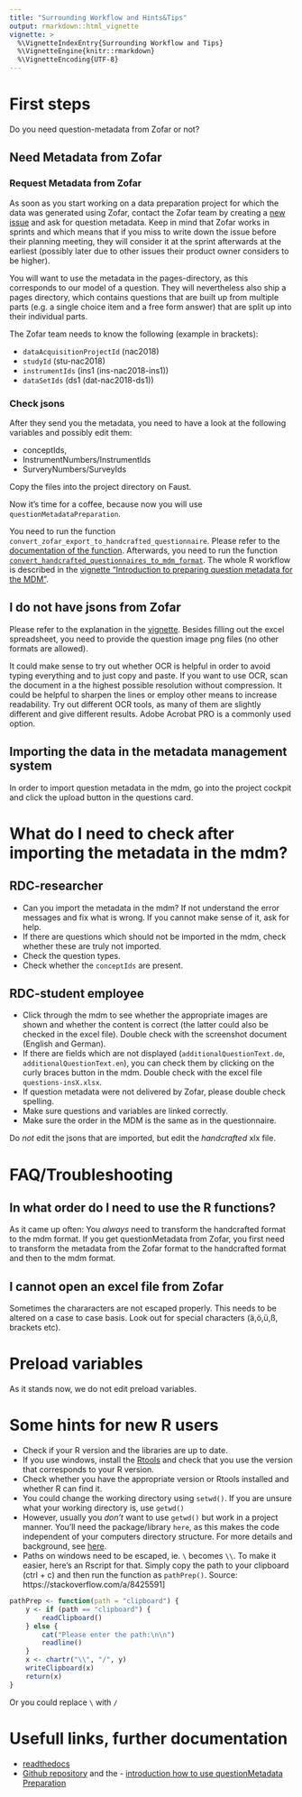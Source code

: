 ```yaml
---
title: "Surrounding Workflow and Hints&Tips"
output: rmarkdown::html_vignette
vignette: >
  %\VignetteIndexEntry{Surrounding Workflow and Tips}
  %\VignetteEngine{knitr::rmarkdown}
  %\VignetteEncoding{UTF-8}
---
```


# First steps

Do you need question-metadata from Zofar or not?

## Need Metadata from Zofar

### Request Metadata from Zofar

As soon as you start working on a data preparation project for which the data was generated using Zofar, contact the Zofar team by creating a [new issue](https://github.com/dzhw/zofar/issues/new) and ask for question metadata. 
Keep in mind that Zofar works in sprints and which means that if you miss to write down the issue before their planning meeting, they will consider it at the sprint afterwards at the earliest (possibly later due to other issues their product owner considers to be higher).

You will want to use the metadata in the pages-directory, as this corresponds to our model of a question. They will nevertheless also ship a pages directory, which contains questions that are built up from multiple parts (e.g. a single choice item and a free form answer) that are split up into their individual parts.

The Zofar team needs to know the following (example in brackets):

- `dataAcquisitionProjectId`	(nac2018)
- `studyId`	(stu-nac2018)
- `instrumentIds`	(ins1 (ins-nac2018-ins1))
- `dataSetIds`	(ds1 (dat-nac2018-ds1))

### Check jsons 

After they send you the metadata, you need to have a look at the following variables and possibly edit them:

- conceptIds,
- InstrumentNumbers/InstrumentIds
- SurveryNumbers/SurveyIds

Copy the files into the project directory on Faust.

Now it's time for a coffee, because now you will use `questionMetadataPreparation`.

You need to run the function `convert_zofar_export_to_handcrafted_questionnaire`. Please refer to the [documentation of the function](https://dzhw.github.io/questionMetadataPreparation/reference/convert_zofar_export_to_handcrafted_questionnaire.html). Afterwards, you need to run the function [`convert_handcrafted_questionnaires_to_mdm_format`](https://dzhw.github.io/questionMetadataPreparation/reference/convert_zofar_export_to_handcrafted_questionnaire.html). The whole R workflow is described in the [vignette "Introduction to preparing question metadata for the MDM"](https://dzhw.github.io/questionMetadataPreparation/articles/question_metadata_preparation_introduction.html).

## I do not have jsons from Zofar

Please refer to the explanation in the [vignette](https://dzhw.github.io/questionMetadataPreparation/articles/question_metadata_preparation_introduction.html#manually-handcrafted-question-metadata). Besides filling out the excel spreadsheet, you  need to provide the question image png files (no other formats are allowed). 

It could make sense to try out whether OCR is helpful in order to avoid typing everything and to just copy and paste. If you want to use OCR, scan the document in a the highest possible resolution without compression. It could be helpful to sharpen the lines or employ other means to increase readability. Try out different OCR tools, as many of them are slightly different and give different results. Adobe Acrobat PRO is a commonly used option. 


## Importing the data in the metadata management system

In order to import question metadata in the mdm, go into the project cockpit and click the upload button in the questions card.

# What do I need to check after importing the metadata in the mdm?

## RDC-researcher

- Can you import the metadata in the mdm? If not understand the error messages and fix what is wrong. If you cannot make sense of it, ask for help. 
- If there are questions which should not be imported in the mdm, check whether these are truly not imported.
- Check the question types.
- Check whether the `conceptIds` are present.

## RDC-student employee

- Click through the mdm to see whether the appropriate images are shown and whether the content is correct (the latter could also be checked in the excel file). Double check with the screenshot document (English and German).
- If there are fields which are not displayed (`additionalQuestionText.de`, `additionalQuestionText.en`), you can check them by clicking on the curly braces button in the mdm. Double check with the excel file `questions-insX.xlsx`.
- If question metadata were not delivered by Zofar, please double check spelling.
- Make sure questions and variables are linked correctly.
- Make sure the order in the MDM is the same as in the questionnaire.

Do *not* edit the jsons that are imported, but edit the *handcrafted* xlx file.


# FAQ/Troubleshooting

## In what order do I need to use the R functions?

As it came up often: You *always* need to transform the handcrafted format to the mdm format. If you get questionMetadata from Zofar, you first need to transform the metadata from the Zofar format to the handcrafted format and then to the mdm format.


## I cannot open an excel file from Zofar

Sometimes the chararacters are not escaped properly. 
This needs to be altered on a case to case basis. Look out for special characters (ä,ö,ü,ß, brackets etc).

# Preload variables

As it stands now, we do not edit preload variables.

# Some hints for new R users

- Check if your R version and the libraries are up to date.
- If you use windows, install the [Rtools](https://cran.r-project.org/bin/windows/Rtools/) and check that you use the version that corresponds to your R version.
- Check whether you have the appropriate version or Rtools installed and whether R can find it.
- You could change the working directory using `setwd()`. If you are unsure what your working directory is, use `getwd()`
- However, usually you *don't* want to use `getwd()` but work in a project manner. You'll need the package/library `here`, as this makes the code independent of your computers directory structure. For more details and background, see [here](https://github.com/jennybc/here_here).
- Paths on windows need to be escaped, ie. `\` becomes `\\`. To make it easier, here's an Rscript for that. Simply copy the path to your clipboard (ctrl + c) and then run the function as `pathPrep()`. Source: https://stackoverflow.com/a/8425591]

```r
pathPrep <- function(path = "clipboard") {
    y <- if (path == "clipboard") {
        readClipboard()
    } else {
        cat("Please enter the path:\n\n")
        readline()
    }
    x <- chartr("\\", "/", y)
    writeClipboard(x)
    return(x)
}
```
Or you could replace `\` with `/`

# Usefull links, further documentation

- [readthedocs](https://metadatamanagement.readthedocs.io/de/stable/questions.html)
- [Github repository](https://dzhw.github.io/questionMetadataPreparation/index.html) and the - [introduction how to use questionMetadata Preparation](https://dzhw.github.io/questionMetadataPreparation/articles/question_metadata_preparation_introduction.html)
